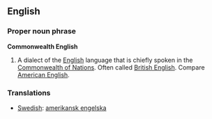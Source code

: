 ==English==
===Proper noun phrase===
'''Commonwealth English'''
# A dialect of the [[English]] language that is chiefly spoken in the [[Commonwealth of Nations]].  Often called [[British English]].  Compare [[American English]].

===Translations===
*[[Swedish]]: [[amerikansk engelska]]